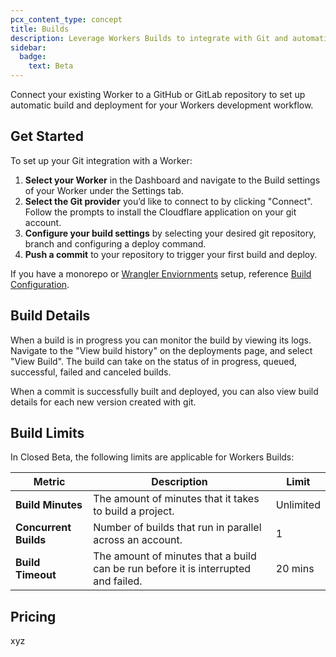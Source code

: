 ```yaml
---
pcx_content_type: concept
title: Builds
description: Leverage Workers Builds to integrate with Git and automatically build and deploy your project when you make a change.
sidebar:
  badge:
    text: Beta
---
```


Connect your existing Worker to a GitHub or GitLab repository to set up automatic build and deployment for your Workers development workflow.

## Get Started

To set up your Git integration with a Worker:

1. **Select your Worker** in the Dashboard and navigate to the Build settings of your Worker under the Settings tab.
2. **Select the Git provider** you’d like to connect to by clicking "Connect". Follow the prompts to install the Cloudflare application on your git account.
3. **Configure your build settings** by selecting your desired git repository, branch and configuring a deploy command.
4. **Push a commit** to your repository to trigger your first build and deploy.

If you have a monorepo or [Wrangler Enviornments](/workers/wrangler/environments/) setup, reference [Build Configuration](/workers/ci-cd/builds/build-configuration).

## Build Details

When a build is in progress you can monitor the build by viewing its logs. Navigate to the "View build history" on the deployments page, and select "View Build". The build can take on the status of in progress, queued, successful, failed and canceled builds.

When a commit is successfully built and deployed, you can also view build details for each new version created with git.

## Build Limits

In Closed Beta, the following limits are applicable for Workers Builds:

| Metric                | Description                                                                        | Limit     |
| --------------------- | ---------------------------------------------------------------------------------- | --------- |
| **Build Minutes**     | The amount of minutes that it takes to build a project.                            | Unlimited |
| **Concurrent Builds** | Number of builds that run in parallel across an account.                           | 1         |
| **Build Timeout**     | The amount of minutes that a build can be run before it is interrupted and failed. | 20 mins   |

## Pricing

xyz

